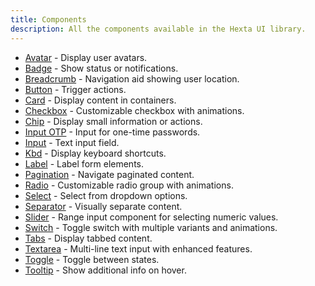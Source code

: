 ```yaml
---
title: Components
description: All the components available in the Hexta UI library.
---
```


- [Avatar](/docs/ui/avatar) - Display user avatars.
- [Badge](/docs/ui/badge) - Show status or notifications.
- [Breadcrumb](/docs/ui/breadcrumb) - Navigation aid showing user location.
- [Button](/docs/ui/button) - Trigger actions.
- [Card](/docs/ui/card) - Display content in containers.
- [Checkbox](/docs/ui/checkbox) - Customizable checkbox with animations.
- [Chip](/docs/ui/chip) - Display small information or actions.
- [Input OTP](/docs/ui/input-otp) - Input for one-time passwords.
- [Input](/docs/ui/input) - Text input field.
- [Kbd](/docs/ui/kbd) - Display keyboard shortcuts.
- [Label](/docs/ui/label) - Label form elements.
- [Pagination](/docs/ui/pagination) - Navigate paginated content.
- [Radio](/docs/ui/radio) - Customizable radio group with animations.
- [Select](/docs/ui/select) - Select from dropdown options.
- [Separator](/docs/ui/separator) - Visually separate content.
- [Slider](/docs/ui/slider) - Range input component for selecting numeric values.
- [Switch](/docs/ui/switch) - Toggle switch with multiple variants and animations.
- [Tabs](/docs/ui/tabs) - Display tabbed content.
- [Textarea](/docs/ui/textarea) - Multi-line text input with enhanced features.
- [Toggle](/docs/ui/toggle) - Toggle between states.
- [Tooltip](/docs/ui/tooltip) - Show additional info on hover.
